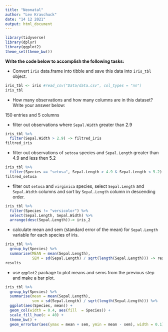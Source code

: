 ---
title: "Neonatal"
author: "Lev Kravchuck"
date: "14 12 2021"
output: html_document
---

```{r setup}

library(tidyverse)
library(dplyr)
library(ggplot2)
theme_set(theme_bw())
```

**Write the code below to accomplish the following tasks:**

* Convert `iris` data.frame into tibble and save this data into `iris_tbl` object.

```{r}
iris_tbl <- iris #read_csv("Data/data.csv", col_types = "nn")
iris_tbl
```

* How many observations and how many columns are in this dataset? Write your answer below:

150 entries and 5 columns


* filter out observations where `Sepal.Width` greater than 2.9

```{r}
iris_tbl %>% 
  filter(Sepal.Width > 2.9) -> filtred_iris
filtred_iris
```

* filter out observations of `setosa` species and `Sepal.Length` greater than 4.9 and less then 5.2

```{r}
iris_tbl %>% 
  filter(Species == "setosa", Sepal.Length > 4.9 & Sepal.Length < 5.2) -> filtred_setosa
filtred_setosa
```

* filter out `setosa` and `virginica` species, select `Sepal.Length` and `Sepal.Width` columns and sort by `Sepal.Length` column in descending order.

```{r}
iris_tbl %>% 
  filter(Species != "versicolor") %>% 
  select(Sepal.Length, Sepal.Width) %>% 
  arrange(desc(Sepal.Length))-> iris_2
```


* calculate mean and sem (standard error of the mean) for `Sepal.Length` variable
for each species of iris. 

```{r}
iris_tbl %>%
  group_by(Species) %>%
  summarise(MEAN = mean(Sepal.Length), 
            SEM = sd(Sepal.Length) / sqrt(length(Sepal.Length))) -> results
results
```

* use `ggplot2` package to plot means and sems from the previous step and make a bar plot.

```{r}
iris_tbl %>%
  group_by(Species) %>%
  summarise(mean = mean(Sepal.Length), 
            sem = sd(Sepal.Length) / sqrt(length(Sepal.Length))) %>% 
  ggplot(aes(Species, mean)) +
  geom_col(width = 0.4, aes(fill  = Species)) + 
  scale_fill_hue(c = 40) +
  theme_bw() + 
  geom_errorbar(aes(ymax = mean + sem, ymin = mean - sem), width = 0.1)
```
